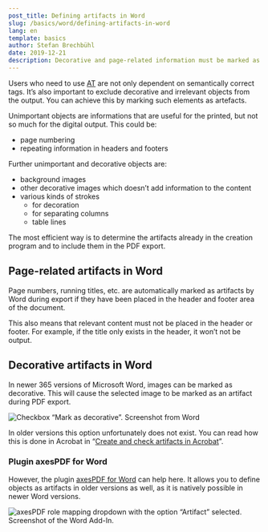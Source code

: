 ```yaml
---
post_title: Defining artifacts in Word
slug: /basics/word/defining-artifacts-in-word
lang: en
template: basics
author: Stefan Brechbühl
date: 2019-12-21
description: Decorative and page-related information must be marked as an artifact to be ignored by assistive technology. Artifacts can already be defined in Word and converted to PDF.
---
```

Users who need to use [AT](https://accessible-pdf.info/en/glossary/#assistive-technology) are not only dependent on semantically correct tags. It’s also important to exclude decorative and irrelevant objects from the output. You can achieve this by marking such elements as artefacts.

Unimportant objects are informations that are useful for the printed, but not so much for the digital output. This could be:

- page numbering
- repeating information in headers and footers

Further unimportant and decorative objects are:

- background images
- other decorative images which doesn’t add information to the content
- various kinds of strokes 
	- for decoration
	- for separating columns 
	- table lines 

The most efficient way is to determine the artifacts already in the creation program and to include them in the PDF export.

## Page-related artifacts in Word

Page numbers, running titles, etc. are automatically marked as artifacts by Word during export if they have been placed in the header and footer area of the document.

This also means that relevant content must not be placed in the header or footer. For example, if the title only exists in the header, it won’t not be output.

## Decorative artifacts in Word

In newer 365 versions of Microsoft Word, images can be marked as decorative. This will cause the selected image to be marked as an artifact during PDF export.

![Checkbox “Mark as decorative”. Screenshot from Word](https://accessible-pdf.info/content/uploads/word-mark-as-decorative.png)

In older versions this option unfortunately does not exist. You can read how this is done in Acrobat in “[Create and check artifacts in Acrobat](https://accessible-pdf.info/en/create-and-check-artifacts-in-acrobat)”.

### Plugin axesPDF for Word

However, the plugin [axesPDF for Word](https://www.axes4.com/axespdf-for-word-overview.html) can help here. It allows you to define objects as artifacts in older versions as well, as it is natively possible in newer Word versions.

![axesPDF role mapping dropdown with the option “Artifact” selected. Screenshot of the Word Add-In.](https://www.axes4.com/files/axes4/aP4W/aP4W_Role-Mapping_Artifact.png)